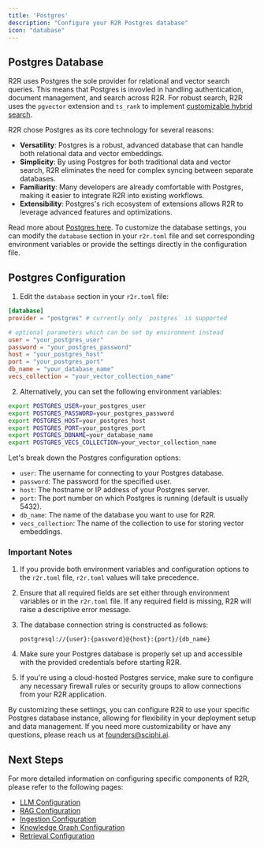 ```yaml
---
title: 'Postgres'
description: "Configure your R2R Postgres database"
icon: "database"
---
```


## Postgres Database

R2R uses Postgres the sole provider for relational and vector search queries. This means that Postgres is invovled in handling authentication, document management, and search across R2R. For robust search, R2R uses the `pgvector` extension and `ts_rank` to implement [customizable hybrid search](/cookbooks/hybrid-search).

<Note>
  R2R chose Postgres as its core technology for several reasons:
  
  - **Versatility**: Postgres is a robust, advanced database that can handle both relational data and vector embeddings.
  - **Simplicity**: By using Postgres for both traditional data and vector search, R2R eliminates the need for complex syncing between separate databases.
  - **Familiarity**: Many developers are already comfortable with Postgres, making it easier to integrate R2R into existing workflows.
  - **Extensibility**: Postgres's rich ecosystem of extensions allows R2R to leverage advanced features and optimizations.

  Read more about [Postgres here](https://www.postgresql.org/).
</Note>
To customize the database settings, you can modify the `database` section in your `r2r.toml` file and set corresponding environment variables or provide the settings directly in the configuration file.

## Postgres Configuration

1. Edit the `database` section in your `r2r.toml` file:

```toml r2r.toml
[database]
provider = "postgres" # currently only `postgres` is supported

# optional parameters which can be set by environment instead 
user = "your_postgres_user"
password = "your_postgres_password"
host = "your_postgres_host"
port = "your_postgres_port"
db_name = "your_database_name"
vecs_collection = "your_vector_collection_name"
```

2. Alternatively, you can set the following environment variables:

```bash
export POSTGRES_USER=your_postgres_user
export POSTGRES_PASSWORD=your_postgres_password
export POSTGRES_HOST=your_postgres_host
export POSTGRES_PORT=your_postgres_port
export POSTGRES_DBNAME=your_database_name
export POSTGRES_VECS_COLLECTION=your_vector_collection_name
```



Let's break down the Postgres configuration options:

- `user`: The username for connecting to your Postgres database.
- `password`: The password for the specified user.
- `host`: The hostname or IP address of your Postgres server.
- `port`: The port number on which Postgres is running (default is usually 5432).
- `db_name`: The name of the database you want to use for R2R.
- `vecs_collection`: The name of the collection to use for storing vector embeddings.

### Important Notes

1. If you provide both environment variables and configuration options to the `r2r.toml` file,  `r2r.toml` values will take precedence.

2. Ensure that all required fields are set either through environment variables or in the `r2r.toml` file. If any required field is missing, R2R will raise a descriptive error message.

3. The database connection string is constructed as follows:
   ```
   postgresql://{user}:{password}@{host}:{port}/{db_name}
   ```

4. Make sure your Postgres database is properly set up and accessible with the provided credentials before starting R2R.

5. If you're using a cloud-hosted Postgres service, make sure to configure any necessary firewall rules or security groups to allow connections from your R2R application.

By customizing these settings, you can configure R2R to use your specific Postgres database instance, allowing for flexibility in your deployment setup and data management. If you need more customizability or have any questions, please reach us at founders@sciphi.ai.



## Next Steps

For more detailed information on configuring specific components of R2R, please refer to the following pages:

- [LLM Configuration](/documentation/configuration/llm)
- [RAG Configuration](/documentation/configuration/rag)
- [Ingestion Configuration](/documentation/configuration/ingestion/overview)
- [Knowledge Graph Configuration](/documentation/configuration/knowledge-graph/overview)
- [Retrieval Configuration](/documentation/configuration/retrieval/overview)
